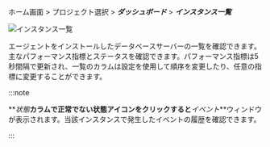 ホーム画面 > プロジェクト選択 > **_ダッシュボード_** > **_インスタンス一覧_**

![インスタンス一覧](/img/db-dashboard-instance-list.png)

エージェントをインストールしたデータベースサーバーの一覧を確認できます。主なパフォーマンス指標とステータスを確認できます。パフォーマンス指標は5秒間隔で更新され、一覧のカラムは設定を使用して順序を変更したり、任意の指標に変更することができます。

:::note

**_状態_**カラムで正常でない状態アイコンをクリックすると**_イベント_**ウィンドウが表示されます。当該インスタンスで発生したイベントの履歴を確認できます。

:::
